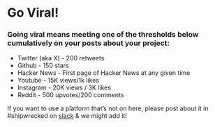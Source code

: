 # Go Viral!

### Going viral means meeting **one** of the thresholds below cumulatively on your posts about your project:

* Twitter (aka X) \- 200 retweets   
* Github \- 150 stars   
* Hacker News \- First page of Hacker News at any given time   
* Youtube \- 15K views/1k likes  
* Instagram \- 20K views / 3K likes   
* Reddit \- 500 upvotes/200 comments 

If you want to use a platform that’s not on here, please post about it in \#shipwrecked on [slack](http://hackclub.com/slack) & we might add it\!
